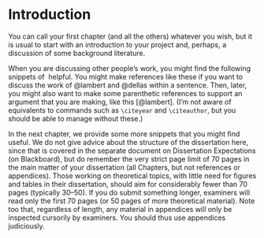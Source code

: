 # Introduction {#Intro}

You can call your first chapter (and all the others) whatever you wish, but it is usual to start with an introduction to your project and, perhaps, a discussion of some background literature.

When you are discussing other people's work, you might find the following snippets of \LaTeX\ helpful.  You might make references like these if you want to discuss the work of @lambert and @dellas within a sentence. Then, later, you might also want to make some parenthetic references to support an argument that you are making, like this [@lambert].  (I'm not aware of equivalents to commands such as `\citeyear` and `\citeauthor`, but you should be able to manage without these.)

In the next chapter, we provide some more snippets that you might find useful.  We do not give advice about the structure of the dissertation here, since that is covered in the separate document on Dissertation Expectations (on Blackboard), but do remember the very strict page limit of 70 pages in the main matter of your dissertation (all Chapters, but not references or appendices). Those working on theoretical topics, with little need for figures and tables in their dissertation, should aim for considerably fewer than 70 pages (typically 30--50).  If you do submit something longer, examiners will read only the first 70 pages (or 50  pages of more theoretical material).  Note too that, regardless of length, any material in appendices will only be inspected cursorily by examiners. You should thus use appendices judiciously.



